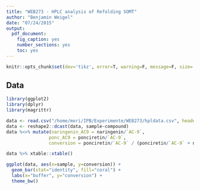 ```yaml
---
title: "WEB273 - HPLC analysis of Refolding SOMT"
author: "Benjamin Weigel"
date: "07/24/2015"
output:
  pdf_document:
    fig_caption: yes
    number_sections: yes
    toc: yes
---
```


```r
knitr::opts_chunk$set(dev='tikz', error=T, warning=F, message=F, size='tiny', echo=F)
```


## Data ##

```r
library(ggplot2)
library(dplyr)
library(magrittr)

data <- read.csv("/home/mori/IPB/Experimente/WEB273/hpldata.csv", header=T)
data <- reshape2::dcast(data, sample~compound)
data %<>% mutate(naringenin_AC9 = naringenin/`AC-9`,
                ponc_AC9 = ponciretin/`AC-9`,
                conversion = ponciretin/`AC-9` / (ponciretin/`AC-9` + naringenin/`AC-9`))

data %>% xtable::xtable()
```

```r
ggplot(data, aes(x=sample, y=conversion)) +   
  geom_bar(stat="identity", fill="coral") +
  labs(x="buffer", y="conversion") +
  theme_bw()
```

